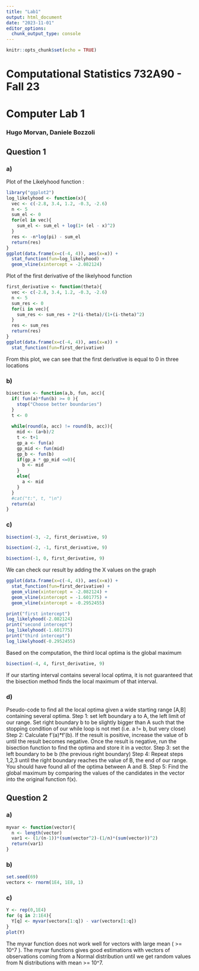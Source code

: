 ```yaml
---
title: "Lab1"
output: html_document
date: "2023-11-01"
editor_options: 
  chunk_output_type: console
---
```


```r
knitr::opts_chunk$set(echo = TRUE)
```

# Computational Statistics 732A90 - Fall 23
# Computer Lab 1

### Hugo Morvan, Daniele Bozzoli

## Question 1

### a)
Plot of the Likelyhood function :
```r
library("ggplot2")
log_likelyhood <- function(x){
  vec <- c(-2.8, 3.4, 1.2, -0.3, -2.6)
  n <- 5
  sum_el <- 0
  for(el in vec){
    sum_el <- sum_el + log(1+ (el - x)^2)
  }
  res <- -n*log(pi) - sum_el
  return(res)
}
ggplot(data.frame(x=c(-4, 4)), aes(x=x)) + 
  stat_function(fun=log_likelyhood) +
  geom_vline(xintercept = -2.082124)

```

Plot of the first derivative of the likelyhood function
```r
first_derivative <- function(theta){
  vec <- c(-2.8, 3.4, 1.2, -0.3, -2.6)
  n <- 5
  sum_res <- 0
  for(i in vec){
    sum_res <- sum_res + 2*(i-theta)/(1+(i-theta)^2)
  }
  res <- sum_res
  return(res)
}
ggplot(data.frame(x=c(-4, 4)), aes(x=x)) + 
  stat_function(fun=first_derivative)

```

From this plot, we can see that the first derivative is equal to 0 in three locations

### b)

```r
bisection <- function(a,b, fun, acc){
  if( fun(a)*fun(b) >= 0 ){
    stop("Choose better boundaries")
  }
  t <- 0
  
  while(round(a, acc) != round(b, acc)){
    mid <- (a+b)/2
    t <- t+1
    gp_a <- fun(a)
    gp_mid <- fun(mid)
    gp_b <- fun(b)
    if(gp_a * gp_mid <=0){
      b <- mid
    }
    else{
      a <- mid
    }
  }
  #cat("t:", t, "\n")
  return(a)
}
```

### c)
```r
bisection(-3, -2, first_derivative, 9)
```

```r
bisection(-2, -1, first_derivative, 9)
```

```r
bisection(-1, 0, first_derivative, 9)
```

We can check our result by adding the X values on the graph
```r
ggplot(data.frame(x=c(-4, 4)), aes(x=x)) + 
  stat_function(fun=first_derivative) +
  geom_vline(xintercept = -2.082124) +
  geom_vline(xintercept = -1.601775) +
  geom_vline(xintercept = -0.2952455)

```

```r
print("first intercept")
log_likelyhood(-2.082124)
print("second intercept")
log_likelyhood(-1.601775)
print("third intercept")
log_likelyhood(-0.2952455)
```
 Based on the computation, the third local optima is the global maximum
 
```r
bisection(-4, 4, first_derivative, 9)
```
  If our starting interval contains several local optima, it is not guaranteed that the bisection method finds the local maximum of that interval. 

### d)

Pseudo-code to find all the local optima given a wide starting range [A,B] containing several optima.
Step 1: set left boundary a to A, the left limit of our range. Set right boundary b to be slightly bigger than A such that the stopping condition of our while loop is not met (i.e. a != b, but very close)
Step 2: Calculate f'(a)*f'(b). If the result is positive, increase the value of b until the result becomes negative. Once the result is negative, run the bisection function to find the optima and store it in a vector.
Step 3: set the left boundary to be b (the previous right boundary)
Step 4: Repeat steps 1,2,3 until the right boundary reaches the value of B, the end of our range. You should have found all of the optima between A and B.
Step 5: Find the global maximum by comparing the values of the candidates in the vector into the original function f(x).

## Question 2

### a)

```r
myvar <- function(vector){
  n <- length(vector)
  var1 <- (1/(n-1))*(sum(vector^2)-(1/n)*(sum(vector))^2)
  return(var1)
}
```

### b)

```r
set.seed(69)
vectorx <- rnorm(1E4, 1E8, 1)
```

### c)

```r
Y <- rep(0,1E4)
for (q in 2:1E4){
  Y[q] <- myvar(vectorx[1:q]) - var(vectorx[1:q])
}
plot(Y)
```

The myvar function does not work well for vectors with large mean ( >= 10^7 ).
The myvar functions gives good estimations with vectors of observations coming 
from a Normal distribution until we get random values from N distributions with
mean >= 10^7. 











